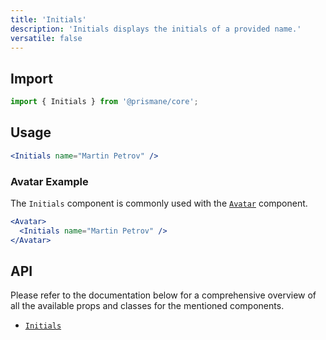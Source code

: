 ---
title: 'Initials'
description: 'Initials displays the initials of a provided name.'
versatile: false
---

## Import

```js
import { Initials } from '@prismane/core';
```

## Usage

```jsx preview
<Initials name="Martin Petrov" />
```

### Avatar Example

The `Initials` component is commonly used with the [`Avatar`](/docs/components/avatar) component.

```jsx preview
<Avatar>
  <Initials name="Martin Petrov" />
</Avatar>
```

## API

Please refer to the documentation below for a comprehensive overview of all the available props and classes for the mentioned components.

- [`Initials`](/docs/components-api/initials-api)
